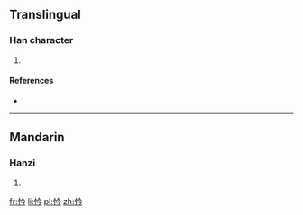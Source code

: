 ==Translingual==

===Han character===
{{Han char|rn=61|rad=心|as=04|sn=7|four=9802<sub>7</sub>|canj=心人戈弓 (POIN)|ids=⿰[[忄]][[今]]}}

# {{defn|Han|sort=心04}}

====References====
* {{Han ref|kx=0378.200|dkj=10389|dj=0706.200|hdz=42277.100|uh=5FF4|ud=24564|bh=CAE5|bd=51941}}

----

==Mandarin==

===Hanzi===
{{cmn-hanzi|pin=[[niǔ]] ([[niu3]]), [[nǜ]] ([[nü4]]), [[qián]] ([[qian2]])|wg=niu<sup>3</sup>, nü<sup>4</sup>, ch'ien<sup>2</sup>}}

# {{defn|lang=cmn|sort=心04}}

[[fr:忴]]
[[li:忴]]
[[pl:忴]]
[[zh:忴]]